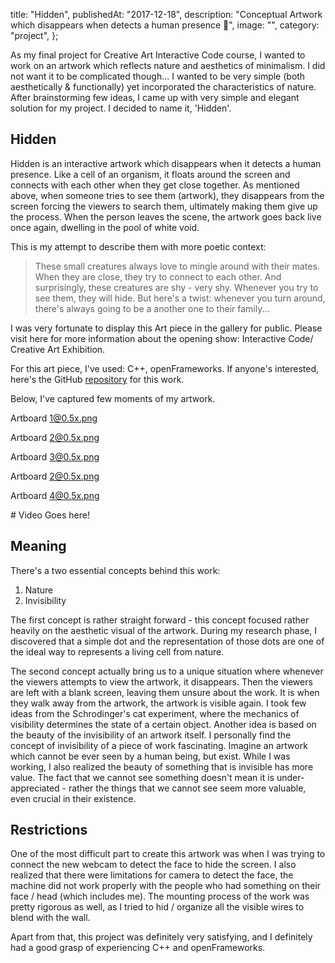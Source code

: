   title: "Hidden",
  publishedAt: "2017-12-18",
  description:
    "Conceptual Artwork which disappears when detects a human presence 🎨",
  image: "",
  category: "project",
};

As my final project for Creative Art Interactive Code course, I wanted to work on an artwork which reflects nature and aesthetics of minimalism. I did not want it to be complicated though... I wanted to be very simple (both aesthetically & functionally) yet incorporated the characteristics of nature. After brainstorming few ideas, I came up with very simple and elegant solution for my project. I decided to name it, 'Hidden'.

## Hidden

Hidden is an interactive artwork which disappears when it detects a human presence. Like a cell of an organism, it floats around the screen and connects with each other when they get close together. As mentioned above, when someone tries to see them (artwork), they disappears from the screen forcing the viewers to search them, ultimately making them give up the process. When the person leaves the scene, the artwork goes back live once again, dwelling in the pool of white void.

This is my attempt to describe them with more poetic context:

> These small creatures always love to mingle around with their mates. When they are close, they try to connect to each other. And surprisingly, these creatures are shy - very shy. Whenever you try to see them, they will hide. But here's a twist: whenever you turn around, there's always going to be a another one to their family...

I was very fortunate to display this Art piece in the gallery for public. Please visit here for more information about the opening show: Interactive Code/ Creative Art Exhibition.

For this art piece, I've used: C++, openFrameworks. If anyone's interested, here's the GitHub [repository](https://github.com/withoutwax/Hidden) for this work.

Below, I've captured few moments of my artwork.

Artboard 1@0.5x.png

Artboard 2@0.5x.png

Artboard 3@0.5x.png

Artboard 2@0.5x.png

Artboard 4@0.5x.png

\# Video Goes here!

## Meaning

There's a two essential concepts behind this work:

1. Nature
2. Invisibility

The first concept is rather straight forward - this concept focused rather heavily on the aesthetic visual of the artwork. During my research phase, I discovered that a simple dot and the representation of those dots are one of the ideal way to represents a living cell from nature.

The second concept actually bring us to a unique situation where whenever the viewers attempts to view the artwork, it disappears. Then the viewers are left with a blank screen, leaving them unsure about the work. It is when they walk away from the artwork, the artwork is visible again. I took few ideas from the Schrodinger's cat experiment, where the mechanics of visibility determines the state of a certain object. Another idea is based on the beauty of the invisibility of an artwork itself. I personally find the concept of invisibility of a piece of work fascinating. Imagine an artwork which cannot be ever seen by a human being, but exist. While I was working, I also realized the beauty of something that is invisible has more value. The fact that we cannot see something doesn't mean it is under-appreciated - rather the things that we cannot see seem more valuable, even crucial in their existence.

## Restrictions

One of the most difficult part to create this artwork was when I was trying to connect the new webcam to detect the face to hide the screen. I also realized that there were limitations for camera to detect the face, the machine did not work properly with the people who had something on their face / head (which includes me). The mounting process of the work was pretty rigorous as well, as I tried to hid / organize all the visible wires to blend with the wall.

Apart from that, this project was definitely very satisfying, and I definitely had a good grasp of experiencing C++ and openFrameworks.
